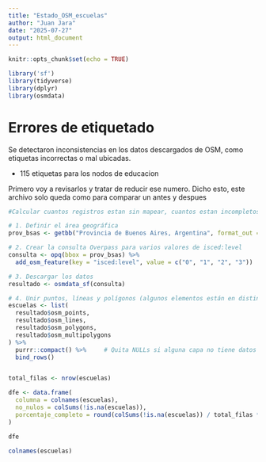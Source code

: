 ```yaml
---
title: "Estado_OSM_escuelas"
author: "Juan Jara"
date: "2025-07-27"
output: html_document
---
```


```r
knitr::opts_chunk$set(echo = TRUE)
```

```r
library('sf')
library(tidyverse)
library(dplyr)
library(osmdata)
```

# Errores de etiquetado 

Se detectaron inconsistencias en los datos descargados de OSM, 
como etiquetas incorrectas o mal ubicadas.


* 115 etiquetas para los nodos de educacion


Primero voy a revisarlos y tratar de reducir ese numero.
Dicho esto, este archivo solo queda como para comparar un antes y despues


```r
#Calcular cuantos registros estan sin mapear, cuantos estan incompletos:

# 1. Definir el área geográfica
prov_bsas <- getbb("Provincia de Buenos Aires, Argentina", format_out = "matrix")

# 2. Crear la consulta Overpass para varios valores de isced:level
consulta <- opq(bbox = prov_bsas) %>%
  add_osm_feature(key = "isced:level", value = c("0", "1", "2", "3"))

# 3. Descargar los datos
resultado <- osmdata_sf(consulta)

# 4. Unir puntos, líneas y polígonos (algunos elementos están en distintas geometrías)
escuelas <- list(
  resultado$osm_points,
  resultado$osm_lines,
  resultado$osm_polygons,
  resultado$osm_multipolygons
) %>%
  purrr::compact() %>%     # Quita NULLs si alguna capa no tiene datos
  bind_rows()



```


```r
total_filas <- nrow(escuelas)

dfe <- data.frame(
  columna = colnames(escuelas),
  no_nulos = colSums(!is.na(escuelas)),
  porcentaje_completo = round(colSums(!is.na(escuelas)) / total_filas * 100, 1)
)

dfe
```
```r
colnames(escuelas)
```



